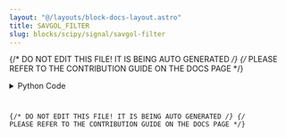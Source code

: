 ```yaml
---
layout: "@/layouts/block-docs-layout.astro"
title: SAVGOL_FILTER
slug: blocks/scipy/signal/savgol-filter
---
```


{/* DO NOT EDIT THIS FILE! IT IS BEING AUTO GENERATED */}
{/* PLEASE REFER TO THE CONTRIBUTION GUIDE ON THE DOCS PAGE */}


<PythonDocsDisplay docstring={docstring} />
<details>
<summary>Python Code</summary>



<Code code={pythonCode} lang="py" wrap theme="dracula" />

[Find this Flojoy Block on GitHub](https://github.com/flojoy-ai/blocks/blob/main/blocks/SCIPY/SIGNAL/SAVGOL_FILTER/SAVGOL_FILTER.py)

</details>

{/* DO NOT EDIT THIS FILE! IT IS BEING AUTO GENERATED */}
{/* PLEASE REFER TO THE CONTRIBUTION GUIDE ON THE DOCS PAGE */}
